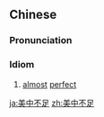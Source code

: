 ==Chinese==
{{zh-forms|type=112}}

===Pronunciation===
{{zh-pron
|m=měizhōng不zú
|c=mei5 zung1 bat1 zuk1
|cat=id
}}

===Idiom===
{{zh-idiom}}

# [[almost]] [[perfect]]

{{zh-cat|Advanced}}

[[ja:美中不足]]
[[zh:美中不足]]